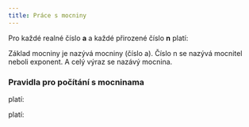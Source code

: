```yaml
---
title: Práce s mocniny
---
```



Pro každé realné číslo **a** a každé přirozené číslo **n** platí: 

<Latex formula="a^n = \underbrace{a \cdot a \cdot ... \cdot a}_{\text{n činitelů}}" />

Základ mocniny je nazývá mocniny (číslo a). Číslo n se nazývá mocnitel neboli exponent. A celý výraz se nazávý mocnina.


### Pravidla pro počítání s mocninama
<Latex formula="\forall a \in \Reals \space \space , \forall n \in \N" /> platí:
<Latex formula="a^1 = a " />
<Latex formula="1^n = 1 " />
<Latex formula="0^n = 0" />

<Latex formula="\forall a,b \in \Reals \space \space \forall r,s \in \Z" /> platí:
<Latex formula="a^r \cdot a^s = a^{r + s}" />
<Latex formula="(a^r)^s = a^{r \cdot s}" />
<Latex formula="a^r : a^s = a^{r - s}" />
<Latex formula="(a \cdot b)^r = a^r \cdot b^r" />
<Latex formula="(\frac{a}{b})^r = \frac{a^r}{b^r} \space \space , b \ne 0" />
<Latex formula="a^{-m} = \frac{1}{a^m} " />